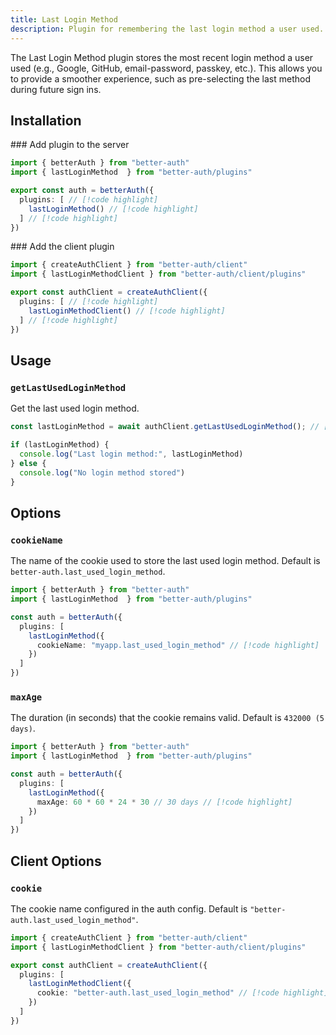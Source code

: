 ```yaml
---
title: Last Login Method
description: Plugin for remembering the last login method a user used.
---
```


The Last Login Method plugin stores the most recent login method a user used (e.g., Google, GitHub, email-password, passkey, etc.). This allows you to provide a smoother experience, such as pre-selecting the last method during future sign ins.

## Installation

<Steps>
<Step>
  ### Add plugin to the server

  ```ts title="auth.ts"
  import { betterAuth } from "better-auth"
  import { lastLoginMethod  } from "better-auth/plugins"

  export const auth = betterAuth({
    plugins: [ // [!code highlight]
      lastLoginMethod() // [!code highlight]
    ] // [!code highlight]
  })
  ```
</Step>
<Step>
  ### Add the client plugin

  ```ts title="auth-client.ts"
  import { createAuthClient } from "better-auth/client"
  import { lastLoginMethodClient } from "better-auth/client/plugins"

  export const authClient = createAuthClient({
    plugins: [ // [!code highlight]
      lastLoginMethodClient() // [!code highlight]
    ] // [!code highlight]
  })
  ```
</Step>
</Steps>

## Usage

### `getLastUsedLoginMethod`

Get the last used login method.

```ts title="auth.ts"
const lastLoginMethod = await authClient.getLastUsedLoginMethod(); // [!code highlight]

if (lastLoginMethod) {
  console.log("Last login method:", lastLoginMethod)
} else {
  console.log("No login method stored")
}
```

## Options

### `cookieName`

The name of the cookie used to store the last used login method.
Default is `better-auth.last_used_login_method`.

```ts title="auth.ts"
import { betterAuth } from "better-auth"
import { lastLoginMethod  } from "better-auth/plugins"

const auth = betterAuth({
  plugins: [
    lastLoginMethod({
      cookieName: "myapp.last_used_login_method" // [!code highlight]
    })
  ]
})
```

### `maxAge`

The duration (in seconds) that the cookie remains valid.
Default is `432000 (5 days)`.

```ts title="auth.ts"
import { betterAuth } from "better-auth"
import { lastLoginMethod  } from "better-auth/plugins"

const auth = betterAuth({
  plugins: [
    lastLoginMethod({
      maxAge: 60 * 60 * 24 * 30 // 30 days // [!code highlight]
    })
  ]
})
```

## Client Options

### `cookie`

The cookie name configured in the auth config.
Default is `"better-auth.last_used_login_method"`.

```ts title="auth-client.ts"
import { createAuthClient } from "better-auth/client"
import { lastLoginMethodClient } from "better-auth/client/plugins"

export const authClient = createAuthClient({
  plugins: [
    lastLoginMethodClient({
      cookie: "better-auth.last_used_login_method" // [!code highlight]
    })
  ]
})
```

